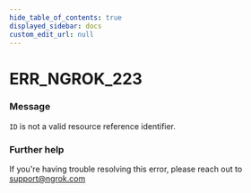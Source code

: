 ```yaml
---
hide_table_of_contents: true
displayed_sidebar: docs
custom_edit_url: null
---
```



# ERR_NGROK_223

### Message

`ID` is not a valid resource reference identifier.

### Further help

If you're having trouble resolving this error, please reach out to [support@ngrok.com](mailto:support@ngrok.com?subject=Help%20with%20ERR_NGROK_223)

<ErrorDetails error="err_ngrok_223" />
